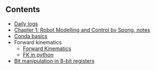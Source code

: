 ## Contents
- [Daily logs](logs/daily-logs.qmd)
- [Chapter 1: Robot Modelling and Control by Spong, notes](entries/chapter_1_spong_notes.qmd)
- [Conda basics](entries/conda_basics.qmd)
- Forward kinematics
    - [Forward Kinematics](entries/forward_kinematics.qmd)
    - [FK in python](entries/fk_in_python.qmd)
- [Bit manipulation in 8-bit registers](entries/bit_manipulation_in_8_bit_registers.qmd)